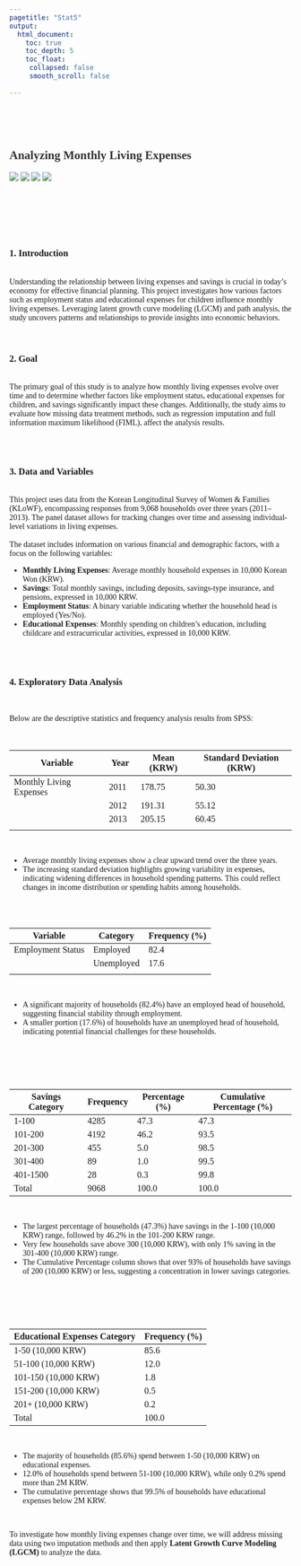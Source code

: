 ```yaml
---
pagetitle: "Stat5"
output:
  html_document:
    toc: true
    toc_depth: 5
    toc_float:
     collapsed: false
     smooth_scroll: false
     
---
```


<style>
  body {
    font-family: Georgia, "Times New Roman", Times, serif;
  }

  h1, h2 {
    color: #333;
  }
</style>

<link rel="stylesheet" href="styles.css" type="text/css">
<link rel="stylesheet" href="site_libs/academicons-1.9.1/css/academicons.min.css"/>


<br><br><br>

## **Analyzing Monthly Living Expenses**

![](https://img.shields.io/badge/Using-SPSS-blue)
![](https://img.shields.io/badge/Using-AMOS-yellow)
![](https://img.shields.io/badge/Analysis-LGCM-orange)
![](https://img.shields.io/badge/-PathAnalysis-green)


<br>



<br><br><br>

### 1. Introduction
<br>
Understanding the relationship between living expenses and savings is crucial in today's economy for effective financial planning. This project investigates how various factors such as employment status and educational expenses for children influence monthly living expenses. Leveraging latent growth curve modeling (LGCM) and path analysis, the study uncovers patterns and relationships to provide insights into economic behaviors.
<br><br><br>

### 2. Goal
<br>
The primary goal of this study is to analyze how monthly living expenses evolve over time and to determine whether factors like employment status, educational expenses for children, and savings significantly impact these changes. Additionally, the study aims to evaluate how missing data treatment methods, such as regression imputation and full information maximum likelihood (FIML), affect the analysis results.



<br><br>

### 3. Data and Variables
<br>
This project uses data from the Korean Longitudinal Survey of Women & Families (KLoWF), encompassing responses from 9,068 households over three years (2011–2013). The panel dataset allows for tracking changes over time and assessing individual-level variations in living expenses. <br>
<br>
The dataset includes information on various financial and demographic factors, with a focus on the following variables:
<br>

- **Monthly Living Expenses**: Average monthly household expenses in 10,000 Korean Won (KRW). <br>
- **Savings**: Total monthly savings, including deposits, savings-type insurance, and pensions, expressed in 10,000 KRW. <br>
- **Employment Status**: A binary variable indicating whether the household head is employed (Yes/No). <br>
- **Educational Expenses**: Monthly spending on children’s education, including childcare and extracurricular activities, expressed in 10,000 KRW.


<br><br>

### 4. Exploratory Data Analysis
<br>

Below are the descriptive statistics and frequency analysis results from SPSS:
<br><br><br>



| Variable               |  Year  |  Mean (KRW)  | Standard Deviation (KRW)|
|------------------------|--------|--------------|-------------------------|
| Monthly Living Expenses|  2011  |   178.75     |          50.30          |
|                        |  2012  |   191.31     |          55.12          |
|                        |  2013  |   205.15     |          60.45          |
|                        |        |              |                         |
<br>

- Average monthly living expenses show a clear upward trend over the three years. <br>
- The increasing standard deviation highlights growing variability in expenses, indicating widening differences in household spending patterns. This could reflect changes in income distribution or spending habits among households.
<br><br><br><br>



| Variable              | Category             | Frequency (%) |
|-----------------------|----------------------|---------------|
| Employment Status     | Employed             | 82.4          |
|                       | Unemployed           | 17.6          |
|                       |                      |               |
<br>

- A significant majority of households (82.4%) have an employed head of household, suggesting financial stability through employment.
- A smaller portion (17.6%) of households have an unemployed head of household, indicating potential financial challenges for these households.

<br><br><br><br>


| Savings Category   | Frequency | Percentage (%) | Cumulative Percentage (%) |
|--------------------|----------|-----------------|---------------------------|
| 1-100              | 4285     | 47.3            | 47.3                      |
| 101-200            | 4192     | 46.2            | 93.5                      |
| 201-300            | 455      | 5.0             | 98.5                      |
| 301-400            | 89       | 1.0             | 99.5                      |
| 401-1500           | 28       | 0.3             | 99.8                      |
| Total              | 9068     | 100.0           | 100.0                     |
<br>

- The largest percentage of households (47.3%) have savings in the 1-100 (10,000 KRW) range, followed by 46.2% in the 101-200 KRW range.
- Very few households save above 300 (10,000 KRW), with only 1% saving in the 301-400 (10,000 KRW) range.
- The Cumulative Percentage column shows that over 93% of households have savings of 200 (10,000 KRW) or less, suggesting a concentration in lower savings categories.

<br><br><br><br>


| Educational Expenses Category | Frequency (%) |
|-------------------------------|---------------|
| 1-50 (10,000 KRW)              | 85.6          |
| 51-100 (10,000 KRW)            | 12.0          |
| 101-150 (10,000 KRW)           | 1.8           |
| 151-200 (10,000 KRW)           | 0.5           |
| 201+ (10,000 KRW)              | 0.2           |
| Total                          | 100.0         |

<br>

- The majority of households (85.6%) spend between 1-50 (10,000 KRW) on educational expenses.
- 12.0% of households spend between 51-100 (10,000 KRW), while only 0.2% spend more than 2M KRW.
- The cumulative percentage shows that 99.5% of households have educational expenses below 2M KRW.

<br>

To investigate how monthly living expenses change over time, we will address missing data using two imputation methods and then apply **Latent Growth Curve Modeling (LGCM)** to analyze the data.



